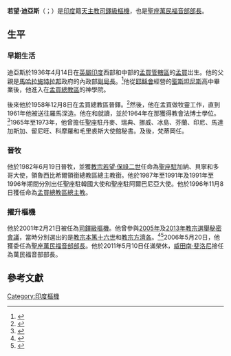 {{Infobox Christian leader
| type             = Cardinal
| honorific-prefix =
| name             = 若望·迪亞斯<br />ஐவன் டீயாஸ்
| honorific-suffix =
| title            = [[萬民福音部|聖座萬民福音部部長]]
| image            = Ivan-Dias-3.jpg
| caption          = 
| province         = 
| archdiocese      = [[天主教孟買總教區|孟買]]
| see              = 
| appointed        = 2006年5月20日
| ended            = 2011年5月10日
| predecessor      = {{link-en|克萊申基奧·塞佩|Crescenzio Sepe}}樞機
| successor        = [[威田南·斐洛尼|威田南·斐洛尼]]樞機
| other_post       = Cardinal-Priest of Spirito Santo alla Ferratella
| ordination       = 1958年12月8日
| ordained_by      = 
| consecration     = 1982年6月19日
| consecrated_by   = 
| cardinal         = 2001年2月21日
| rank             = [[樞機|司鐸級樞機]]
| previous_post    = {{unbulleted list|魯西比希爾領銜總教區領銜總主教（1982年－1996年）|[[教廷大使|聖座駐]]加納、貝寧和多哥大使（1982年－1987年）|聖座駐韓國大使（1987年－1991年）|聖座駐阿爾巴尼亞大使（1991年－1996年）|[[天主教孟買總教區|孟買總教區總主教]]（1996年－2006年）}}
| coat_of_arms      = Coat of arms of Ivan Dias.svg
| motto             = Servus
| birth_name        = ஐவன் டீயாஸ்
| birth_date        = {{Birth date|1936|4|14|df=y}}
| birth_place       = [[英屬印度|英屬印度]][[孟買管轄區|孟買管轄區]][[孟買|孟買]]
| death_date        = {{death date and age|2017|6|19|1936|4|14}}
| death_place       = [[意大利|意大利]][[羅馬|羅馬]]
| buried            = 
| nationality       = {{IND}}
| religion          = 羅馬天主教
| residence         = 
| parents           = 
| spouse            = 
| children          = 
| occupation        =
| profession        =
| alma_mater        = 
| signature         = Ivan_Cardinal_Dias.jpg
}}
'''若望·迪亞斯'''（{{lang-ta|ஐவன் டீயாஸ்}}；{{bd|1936年|4月14日|2017年|6月19日|catIdx=Ivan Dias}}）是[[印度|印度]]籍[[天主教|天主教]][[樞機|司鐸級樞機]]，也是[[萬民福音部|聖座萬民福音部部長]]。

==生平==
===早期生活===
迪亞斯於1936年4月14日在[[英屬印度|英屬印度]]西部和中部的[[孟買管轄區|孟買管轄區]]的[[孟買|孟買]]岀生。他的父親是[[馬哈拉施特拉邦|馬哈拉施特拉邦]]政府的內政部[[副局長|副局長]]。<ref name=midday>{{cite news|date=2005-04-04|work=Mid-day.com|title='I am upset at the media hype'|url=http://www.cardinalrating.com/cardinal_26__article_1073.htm|deadurl=yes|archiveurl=https://web.archive.org/web/20091003003741/http://www.cardinalrating.com/cardinal_26__article_1073.htm|archivedate=2009-10-03}}</ref>他從[[耶穌會|耶穌會]]經營的[[聖斯坦尼斯|聖斯坦尼斯]]高中畢業後，他進入在[[天主教孟買總教區|孟買總教區]]的神學院。

後來他於1958年12月8日在孟買總教區晉鐸。<ref name=hierarchy>{{cite news|work=Catholic-Hierarchy.org|title=Ivan Cardinal Dias|url=http://www.catholic-hierarchy.org/bishop/bdiasi.html|accessdate=2015-02-06|archive-date=2017-08-27|archive-url=https://web.archive.org/web/20170827080428/http://www.catholic-hierarchy.org/bishop/bdiasi.html|dead-url=no}}</ref>然後，他在孟買做牧靈工作，直到1961年他被送往羅馬深造。他在{{link-en|宗座傳教士學院|Pontifical Ecclesiastical Academy}}和{{link-en|宗座拉特朗大學|Pontifical Lateran University}}就讀，並於1964年在那{{裡}}獲得教會法博士學位。<ref name=miranda>{{cite news|work=Cardinals of the Holy Roman Church|title=DIAS, Ivan|url=http://www.fiu.edu/~mirandas/bios-d.htm#Dias|last=Miranda|first=Salvador}}</ref>1965年至1973年，他曾擔任聖座駐丹麥、瑞典、挪威、冰島、芬蘭、印尼、馬達加斯加、留尼旺、科摩羅和毛里裘斯大使館秘書。及後，{{who}}梵蒂岡任{{clarify|部分非洲及歐洲秘書}}。

===晉牧===
他於1982年6月19日晉牧，並獲[[教宗若望·保祿二世|教宗若望·保祿二世]]任命為[[教廷大使|聖座駐]]加納、貝寧和多哥大使，領魯西比希爾領銜總教區總主教銜。他於1987年至1991年及1991年至1996年期間分別出任聖座駐韓國大使和聖座駐阿爾巴尼亞大使。他於1996年11月8日獲任命為[[天主教孟買總教區|孟買總教區總主教]]。

===擢升樞機===
他於2001年2月21日被任為[[樞機|司鐸級樞機]]。他曾參與[[2005年教宗選舉秘密會議|2005年]]及[[2013年教宗選舉秘密會議|2013年教宗選舉秘密會議]]，當時分別選出的是[[教宗本篤十六世|教宗本篤十六世]]和[[教宗方濟各|教宗方濟各]]。<ref name="list">{{cite web |url=http://www2.fiu.edu/~mirandas/electors-a-z.htm |title=Cardinal electors – Conclave of March 2013 – Arranged in alphabetical order |publisher=Salvador Miranda |accessdate=2013-02-18 |archive-date=2016-03-03 |archive-url=https://web.archive.org/web/20160303211447/http://www2.fiu.edu/~mirandas/electors-a-z.htm |dead-url=no }}</ref><ref name="Salvador Miranda">{{cite web |url=http://www2.fiu.edu/~mirandas/electors-precedence.htm |title=Cardinal electors arranged by orders and precedence |publisher=Salvador Miranda |accessdate=2013-02-18}}</ref>2006年5月20日，他獲委任為[[萬民福音部|聖座萬民福音部部長]]。他於2011年5月10日任滿榮休，[[威田南·斐洛尼|威田南·斐洛尼]]接任為萬民福音部部長。

==參考文獻==
{{reflist}}

{{Authority control}}
[[Category:印度樞機|Category:印度樞機]]